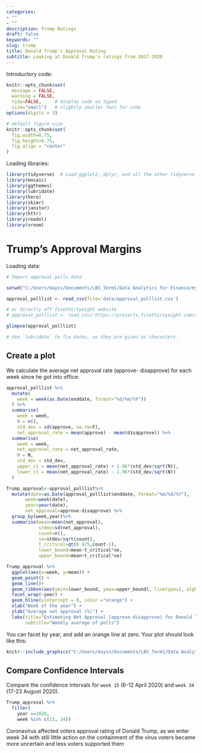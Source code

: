 ```yaml
---
categories:
- ""
- ""
description: Trump Ratings
draft: false
keywords: ""
slug: trump
title: Donald Trump's Approval Rating
subtitle: Looking at Donald Trump's ratings from 2017-2020
---
```


Introductory code:

```r
knitr::opts_chunk$set(
  message = FALSE, 
  warning = FALSE, 
  tidy=FALSE,     # display code as typed
  size="small")   # slightly smaller font for code
options(digits = 3)

# default figure size
knitr::opts_chunk$set(
  fig.width=6.75, 
  fig.height=6.75,
  fig.align = "center"
)
```


Loading libraries:

```r
library(tidyverse)  # Load ggplot2, dplyr, and all the other tidyverse packages
library(mosaic)
library(ggthemes)
library(lubridate)
library(here)
library(skimr)
library(janitor)
library(httr)
library(readxl)
library(vroom)
```



# Trump's Approval Margins

Loading data:

```r
# Import approval polls data

setwd("C:/Users/mayss/Documents/LBS_Term1/Data Analytics for Finance/my_website/content/projects/project3")

approval_polllist <- read_csv(file='data/approval_polllist.csv')

# or directly off fivethirtyeight website
# approval_polllist <- read_csv('https://projects.fivethirtyeight.com/trump-approval-data/approval_polllist.csv') 

glimpse(approval_polllist)

# Use `lubridate` to fix dates, as they are given as characters.
```

## Create a plot

We calculate the average net approval rate (approve- disapprove) for each week since he got into office:

```r
approval_polllist %>% 
  mutate(
    week = week(as.Date(enddate, format="%d/%m/%Y"))
  ) %>% 
  summarise(
    week = week,
    N = n(),
    std_dev = sd(approve, na.rm=F),
    net_approval_rate = mean(approve) - mean(disapprove)) %>% 
  summarise(
    week = week,
    net_approval_rate = net_approval_rate,
    N = N,
    std_dev = std_dev,
    upper_ci = mean(net_approval_rate) + 1.96*(std_dev/sqrt(N)),
    lower_ci = mean(net_approval_rate) - 1.96*(std_dev/sqrt(N))
  )

Trump_approval<-approval_polllist%>%
  mutate(date=as.Date(approval_polllist$enddate, format="%m/%d/%Y"),
       week=week(date),
       year=year(date),
       net_approval=approve-disapprove) %>% 
  group_by(week,year)%>%
  summarise(mean=mean(net_approval),
            stdev=sd(net_approval),
            count=n(),
            se=stdev/sqrt(count),
            t_critical=qt(0.975,count-1),
            lower_bound=mean-t_critical*se,
            upper_bound=mean+t_critical*se)

Trump_approval %>% 
  ggplot(aes(x=week, y=mean)) + 
  geom_point() + 
  geom_line()+
  geom_ribbon(aes(ymin=lower_bound, ymax=upper_bound), linetype=2, alpha=0.5) +
  facet_wrap(~year) +
  geom_hline(yintercept = 0, color ="orange") +
  xlab("Week of the year") +
  ylab("Average net approval (%)") +
  labs(title="Estimating Net Approval (approve-disapprove) for Donald Trump",
       subtitle="Weekly average of polls")

```

You can facet by year, and add an orange line at zero. Your plot should look like this:

```r


knitr::include_graphics("C:/Users/mayss/Documents/LBS_Term1/Data Analytics for Finance/my_website/content/projects/project3/images/trump_approval_margin.png")
```

## Compare Confidence Intervals

Compare the confidence intervals for `week 15` (6-12 April 2020) and `week 34` (17-23 August 2020). 

```r
Trump_approval %>% 
  filter(
    year ==2020,
    week %in% c(15, 34))
```

Coronavirus affected voters approval rating of Donald Trump, as we enter week 34 with still little action on the containment of the virus voters became more uncertain and less voters supported them

